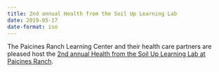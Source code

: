 ```yaml
---
title: 2nd annual Health from the Soil Up Learning Lab
date: 2019-05-17
date-format: iso
---
```


The Paicines Ranch Learning Center and their health care partners are pleased host the [2nd annual Health from the Soil Up Learning Lab at Paicines Ranch](https://www.eventbrite.com/e/health-from-the-soil-up-learning-lab-tickets-60137097678).
